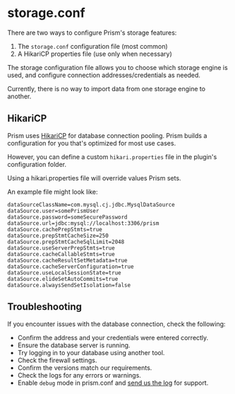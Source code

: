 
# storage.conf

There are two ways to configure Prism's storage features:

1. The `storage.conf` configuration file (most common)
2. A HikariCP properties file (use only when necessary)

The storage configuration file allows you to choose which storage engine is used, and configure connection addresses/credentials as needed.

Currently, there is no way to import data from one storage engine to another.

## HikariCP

Prism uses [HikariCP](https://github.com/brettwooldridge/HikariCP) for database connection pooling. Prism builds a configuration for you that's optimized for most use cases.

However, you can define a custom `hikari.properties` file in the plugin's configuration folder. 

<Callout type='info'>Using a hikari.properties file will override values Prism sets.</Callout>

An example file might look like:

```properties
dataSourceClassName=com.mysql.cj.jdbc.MysqlDataSource
dataSource.user=somePrismUser
dataSource.password=someSecurePassword
dataSource.url=jdbc:mysql://localhost:3306/prism
dataSource.cachePrepStmts=true
dataSource.prepStmtCacheSize=250
dataSource.prepStmtCacheSqlLimit=2048
dataSource.useServerPrepStmts=true
dataSource.cacheCallableStmts=true
dataSource.cacheResultSetMetadata=true
dataSource.cacheServerConfiguration=true
dataSource.useLocalSessionState=true
dataSource.elideSetAutoCommits=true
dataSource.alwaysSendSetIsolation=false
```

## Troubleshooting

If you encounter issues with the database connection, check the following:

- Confirm the address and your credentials were entered correctly.
- Ensure the database server is running.
- Try logging in to your database using another tool.
- Check the firewall settings.
- Confirm the versions match our requirements.
- Check the logs for any errors or warnings.
- Enable `debug` mode in prism.conf and [send us the log](https://mclo.gs/) for support.
